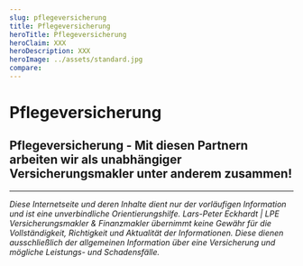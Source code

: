```yaml
---
slug: pflegeversicherung
title: Pflegeversicherung
heroTitle: Pflegeversicherung
heroClaim: XXX
heroDescription: XXX
heroImage: ../assets/standard.jpg
compare: 
---
```


<ProvenExpert />

# Pflegeversicherung











<ContactAndCompareBox />
<ProvenExpert />

## Pflegeversicherung - Mit diesen Partnern arbeiten wir als unabhängiger Versicherungsmakler unter anderem zusammen!

<InsurancesBox title='Krankenversicherungsgesellschaften'/>

---

_Diese Internetseite und deren Inhalte dient nur der vorläufigen Information und ist eine unverbindliche Orientierungshilfe. Lars-Peter Eckhardt | LPE Versicherungsmakler & Finanzmakler übernimmt keine Gewähr für die Vollständigkeit,
Richtigkeit und Aktualität der Informationen. Diese dienen ausschließlich der allgemeinen Information über eine Versicherung und mögliche Leistungs- und Schadensfälle._